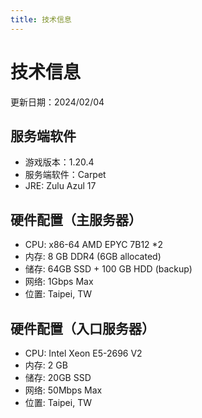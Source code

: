 ```yaml
---
title: 技术信息
---
```


# 技术信息

更新日期：2024/02/04

## 服务端软件
- 游戏版本：1.20.4
- 服务端软件：Carpet
- JRE: Zulu Azul 17

## 硬件配置（主服务器）
- CPU: x86-64 AMD EPYC 7B12 *2
- 内存: 8 GB DDR4 (6GB allocated)
- 储存: 64GB SSD + 100 GB HDD (backup)  
- 网络: 1Gbps Max
- 位置: Taipei, TW

## 硬件配置（入口服务器）
- CPU: Intel Xeon E5-2696 V2
- 内存: 2 GB
- 储存: 20GB SSD  
- 网络: 50Mbps Max
- 位置: Taipei, TW